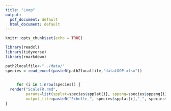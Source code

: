 ```yaml
---
title: "Loop"
output:
  pdf_document: default
  html_document: default
---
```


```r
knitr::opts_chunk$set(echo = TRUE)
```


```r

library(readxl)
library(tidyverse)
library(rmarkdown)

path2localfile<-"../data/"
species = read_excel(paste0(path2localfile,"dataLOOP.xlsx"))

     
     for (i in 1:nrow(species)) {
  render("ScaleFR.rmd", 
         params=list(spplat=species$spplat[i], sppeng=species$sppeng[i], sex=species$sex[i], sppfr=species$sppfr[i]),
         output_file=paste0("Echelle_", species$spplat[i],"_", species$sex[i], ".html"))
}
     
     
```

